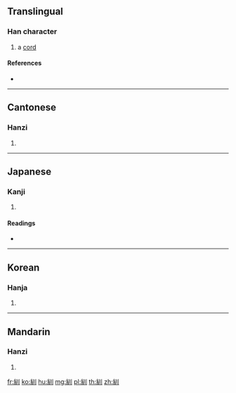 {{character info/new}}
==Translingual==

===Han character===
{{Han char|rn=120|rad=糸|as=03|sn=9|four=22900|canj=VFLLL}}

# a [[cord]]

====References====
* {{Han ref|kx=0915.200|dkj=27241|dj=1343.060|hdz=53364.130|uh=7D03|ud=32003|bh=D04A|bd=53322}}

----

==Cantonese==

===Hanzi===
{{yue-hanzi|jyut=ceon4|y=cheun4}}

# {{defn|lang=yue|sort=糸03}}

----

==Japanese==

===Kanji===
{{ja-kanji|grade=|rs=糸03}}

# {{defn|lang=ja|sort=糸03}}

====Readings====
* {{ja-readings|on=[[しゅん]] (shun), [[じゅん]] (jun), [[せん]] (sen)|kun=[[ひも]] (himo)|nanori=}}

----

==Korean==

===Hanja===
{{ko-hanja|hangeul=순|eumhun=|rv=sun|mr=sun|y=swun}}

# {{defn|lang=ko|sort=糸03}}

----

==Mandarin==

===Hanzi===
{{cmn-hanzi|pin=[[xún]] ([[xun2]])|wg=hsün<sup>2</sup>}}

# {{defn|lang=cmn|sort=糸03}}

[[fr:紃]]
[[ko:紃]]
[[hu:紃]]
[[mg:紃]]
[[pl:紃]]
[[th:紃]]
[[zh:紃]]
